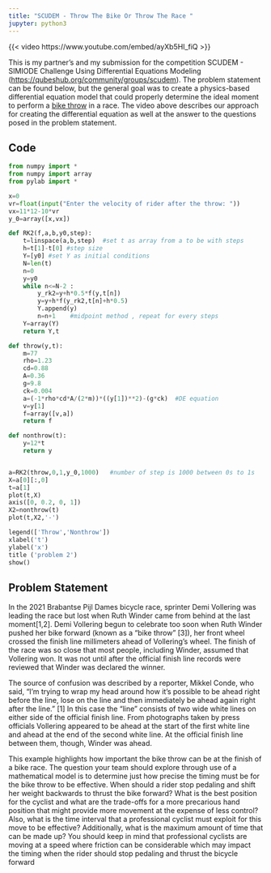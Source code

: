 ```yaml
---
title: "SCUDEM - Throw The Bike Or Throw The Race "
jupyter: python3
---
```


{{< video https://www.youtube.com/embed/ayXb5HI_fiQ >}}

This is my partner's and my submission for the competition SCUDEM - SIMIODE Challenge Using Differential Equations Modeling (<https://qubeshub.org/community/groups/scudem>). The problem statement can be found below, but the general goal was to create a physics-based differential equation model that could properly determine the ideal moment to perform a [bike throw](<https://www.bicycling.com/training/a20017965/how-to-outsprint-the-competition-with-a-bike-throw/>) in a race. The video above describes our approach for creating the differential equation as well at the answer to the questions posed in the problem statement.

## Code

```python
from numpy import *
from numpy import array
from pylab import *

x=0
vr=float(input("Enter the velocity of rider after the throw: "))
vx=11*12-10*vr
y_0=array([x,vx])

def RK2(f,a,b,y0,step):
    t=linspace(a,b,step)  #set t as array from a to be with steps
    h=t[1]-t[0] #step size
    Y=[y0] #set Y as initial conditions
    N=len(t)
    n=0
    y=y0
    while n<=N-2 :
        y_rk2=y+h*0.5*f(y,t[n])    
        y=y+h*f(y_rk2,t[n]+h*0.5)
        Y.append(y)
        n=n+1    #midpoint method , repeat for every steps
    Y=array(Y)
    return Y,t

def throw(y,t):
    m=77
    rho=1.23
    cd=0.88
    A=0.36
    g=9.8
    ck=0.004
    a=(-1*rho*cd*A/(2*m))*((y[1])**2)-(g*ck)  #DE equation
    v=y[1]
    f=array([v,a])
    return f

def nonthrow(t):
    y=12*t  
    return y


a=RK2(throw,0,1,y_0,1000)   #number of step is 1000 between 0s to 1s
X=a[0][:,0]
t=a[1]
plot(t,X)
axis([0, 0.2, 0, 1])
X2=nonthrow(t)
plot(t,X2,'-')

legend(['Throw','Nonthrow'])
xlabel('t')
ylabel('x')
title ('problem 2')
show()
```

## Problem Statement

In the 2021 Brabantse Pijl Dames bicycle race, sprinter Demi Vollering was leading the race but
lost when Ruth Winder came from behind at the last moment[1,2]. Demi Vollering begun to
celebrate too soon when Ruth Winder pushed her bike forward (known as a “bike throw” [3]),
her front wheel crossed the finish line millimeters ahead of Vollering’s wheel. The finish of the
race was so close that most people, including Winder, assumed that Vollering won. It was not
until after the official finish line records were reviewed that Winder was declared the winner.

The source of confusion was described by a reporter, Mikkel Conde, who said, “I'm trying to
wrap my head around how it's possible to be ahead right before the line, lose on the line and then
immediately be ahead again right after the line.” [1] In this case the “line” consists of two wide
white lines on either side of the official finish line. From photographs taken by press officials
Vollering appeared to be ahead at the start of the first white line and ahead at the end of the
second white line. At the official finish line between them, though, Winder was ahead.

This example highlights how important the bike throw can be at the finish of a bike race. The
question your team should explore through use of a mathematical model is to determine just
how precise the timing must be for the bike throw to be effective. When should a rider stop
pedaling and shift her weight backwards to thrust the bike forward? What is the best position for
the cyclist and what are the trade-offs for a more precarious hand position that might provide
more movement at the expense of less control? Also, what is the time interval that a professional
cyclist must exploit for this move to be effective? Additionally, what is the maximum amount of
time that can be made up? You should keep in mind that professional cyclists are moving at a
speed where friction can be considerable which may impact the timing when the rider should
stop pedaling and thrust the bicycle forward